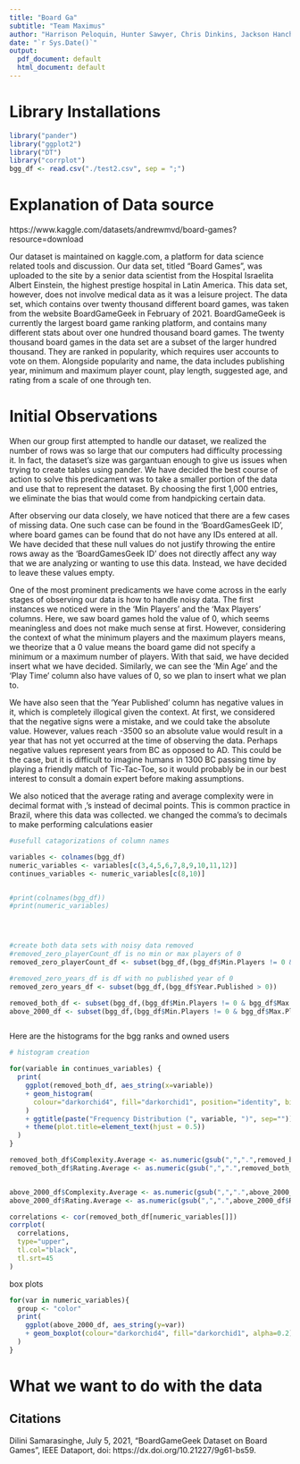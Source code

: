 ```yaml
---
title: "Board Ga"
subtitle: "Team Maximus"
author: "Harrison Peloquin, Hunter Sawyer, Chris Dinkins, Jackson Hanchek"
date: "`r Sys.Date()`"
output:
  pdf_document: default
  html_document: default
---
```


# Library Installations  

```r
library("pander")
library("ggplot2")
library("DT")
library("corrplot")
bgg_df <- read.csv("./test2.csv", sep = ";")
```


# Explanation of Data source  


https://www.kaggle.com/datasets/andrewmvd/board-games?resource=download 

Our dataset is maintained on kaggle.com, a platform for data science related tools and discussion. Our data set, titled “Board Games”, was   uploaded to the site by a senior data scientist from the Hospital Israelita Albert Einstein, the highest prestige hospital in Latin America. This data set, however, does not involve medical data as it was a leisure project. The data set, which contains over twenty thousand different board games, was taken from the website BoardGameGeek in February of 2021. BoardGameGeek is currently the largest board game ranking platform, and contains many different stats about over one hundred thousand board games. The twenty thousand board games in the data set are a subset of the larger hundred thousand. They are ranked in popularity, which requires user accounts to vote on them. Alongside popularity and name, the data includes publishing year, minimum and maximum player count, play length, suggested age, and rating from a scale of one through ten.



# Initial Observations



When our group first attempted to handle our dataset, we realized the number of rows was so large that our computers had difficulty processing it. In fact, the dataset's size was gargantuan enough to give us issues when trying to create tables using pander. We have decided the best course of action to solve this predicament was to take a smaller portion of the data and use that to represent the dataset. By choosing the first 1,000 entries, we eliminate the bias that would come from handpicking certain data.  
  
After observing our data closely, we have noticed that there are a few cases of missing data. One such case can be found in the 'BoardGamesGeek ID', where board games can be found that do not have any IDs entered at all. We have decided that these null values do not justify throwing the entire rows away as the 'BoardGamesGeek ID' does not directly affect any way that we are analyzing or wanting to use this data. Instead, we have decided to leave these values empty.  
  
  
One of the most prominent predicaments we have come across in the early stages of observing our data is how to handle noisy data. The first instances we noticed were in the 'Min Players' and the 'Max Players' columns. Here, we saw board games hold the value of 0, which seems meaningless and does not make much sense at first. However, considering the context of what the minimum players and the maximum players means, we theorize that a 0 value means the board game did not specify a minimum or a maximum number of players. With that said, we have decided insert what we have decided. Similarly, we can see the 'Min Age' and the 'Play Time' column also have values of 0, so we plan to insert what we plan to.   
  
We have also seen that the 'Year Published' column has negative values in it, which is completely illogical given the context. At first, we considered that the negative signs were a mistake, and we could take the absolute value. However, values reach -3500 so an absolute value would result in a year that has not yet occurred at the time of observing the data. Perhaps negative values represent years from BC as opposed to AD. This could be the case, but it is difficult to imagine humans in 1300 BC passing time by playing a friendly match of Tic-Tac-Toe, so it would probably be in our best interest to consult a domain expert before making assumptions.  
  
We also noticed that the average rating and average complexity were in decimal format with ,'s instead of decimal points. This is common practice in Brazil, where this data was collected. we changed the comma's to decimals to make performing calculations easier

```r

#usefull catagorizations of column names

variables <- colnames(bgg_df)
numeric_variables <- variables[c(3,4,5,6,7,8,9,10,11,12)]
continues_variables <- numeric_variables[c(8,10)]


#print(colnames(bgg_df))
#print(numeric_variables)




#create both data sets with noisy data removed
#removed_zero_playerCount_df is no min or max players of 0
removed_zero_playerCount_df <- subset(bgg_df,(bgg_df$Min.Players != 0 & bgg_df$Max.Players != 0))

#removed_zero_years_df is df with no published year of 0
removed_zero_years_df <- subset(bgg_df,(bgg_df$Year.Published > 0))

removed_both_df <- subset(bgg_df,(bgg_df$Min.Players != 0 & bgg_df$Max.Players != 0 & bgg_df$Year.Published > 0))
above_2000_df <- subset(bgg_df,(bgg_df$Min.Players != 0 & bgg_df$Max.Players != 0 & bgg_df$Year.Published > 1990))



```


Here are the histograms for the bgg ranks and owned users

```r

# histogram creation

for(variable in continues_variables) {
  print(
    ggplot(removed_both_df, aes_string(x=variable))
    + geom_histogram(
      colour="darkorchid4", fill="darkorchid1", position="identity", bins=10, alpha=0.2
    )
    + ggtitle(paste("Frequency Distribution (", variable, ")", sep=""))
    + theme(plot.title=element_text(hjust = 0.5))
  )
}


```



```r

removed_both_df$Complexity.Average <- as.numeric(gsub(",",".",removed_both_df$Complexity.Average))
removed_both_df$Rating.Average <- as.numeric(gsub(",",".",removed_both_df$Rating.Average))


above_2000_df$Complexity.Average <- as.numeric(gsub(",",".",above_2000_df$Complexity.Average))
above_2000_df$Rating.Average <- as.numeric(gsub(",",".",above_2000_df$Rating.Average))


```





```r
correlations <- cor(removed_both_df[numeric_variables[]])
corrplot(
  correlations,
  type="upper",
  tl.col="black",
  tl.srt=45
)

```


box plots
```r
for(var in numeric_variables){
  group <- "color"
  print(
    ggplot(above_2000_df, aes_string(y=var))
    + geom_boxplot(colour="darkorchid4", fill="darkorchid1", alpha=0.2)
  )
}
```
# What we want to do with the data  





## Citations

  Dilini Samarasinghe, July 5, 2021, "BoardGameGeek Dataset on Board Games", IEEE Dataport, doi: https://dx.doi.org/10.21227/9g61-bs59.  
